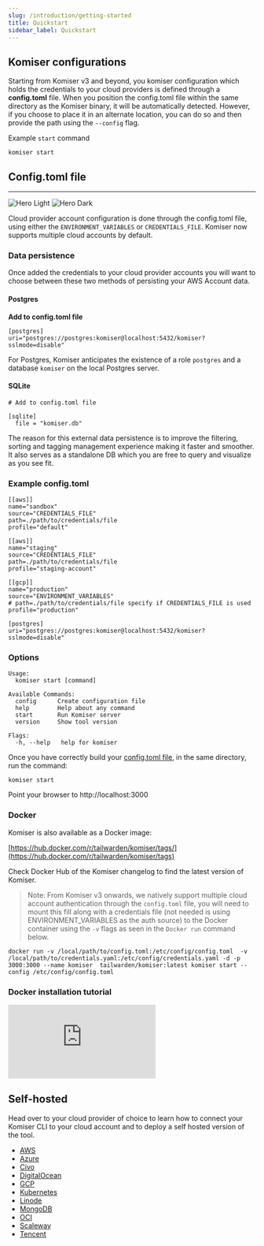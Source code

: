 ```yaml
---
slug: /introduction/getting-started
title: Quickstart
sidebar_label: Quickstart
---
```


## Komiser configurations
Starting from Komiser v3 and beyond, you komiser configuration which holds the credentials to your cloud providers is defined through a **config.toml** file. When you position the config.toml file within the same directory as the Komiser binary, it will be automatically detected. However, if you choose to place it in an alternate location, you can do so and then provide the path using the `--config` flag.

Example `start` command
```
komiser start 
```

## Config.toml file
---

<img
  className="block dark:hidden"
  src="/images/komiser-config-light.png"
  alt="Hero Light"
/>
<img
  className="hidden dark:block"
  src="/images/komiser-config-dark.png"
  alt="Hero Dark"
/>

Cloud provider account configuration is done through the config.toml file, using either the `ENVIRONMENT_VARIABLES` or `CREDENTIALS_FILE`. Komiser now supports multiple cloud accounts by default. 

### Data persistence
Once added the credentials to your cloud provider accounts you will want to choose between these two methods of persisting your AWS Account data.

#### Postgres
**Add to config.toml file**
```
[postgres]
uri="postgres://postgres:komiser@localhost:5432/komiser?sslmode=disable"
```
<Tip> For Postgres, Komiser anticipates the existence of a role `postgres` and a database `komiser` on the local Postgres server. </Tip>

#### SQLite
```
# Add to config.toml file

[sqlite]
  file = "komiser.db"
```

<Note> The reason for this external data persistence is to improve the filtering, sorting and tagging management experience making it faster and smoother. It also serves as a standalone DB which you are free to query and visualize as you see fit. </Note>

### Example config.toml
```
[[aws]]
name="sandbox"
source="CREDENTIALS_FILE"
path=./path/to/credentials/file
profile="default"

[[aws]]
name="staging"
source="CREDENTIALS_FILE"
path=./path/to/credentials/file
profile="staging-account"

[[gcp]]
name="production"
source="ENVIRONMENT_VARIABLES"
# path=./path/to/credentials/file specify if CREDENTIALS_FILE is used
profile="production"

[postgres]
uri="postgres://postgres:komiser@localhost:5432/komiser?sslmode=disable"
```

### Options

```
Usage:
  komiser start [command]
```

```
Available Commands:
  config      Create configuration file
  help        Help about any command
  start       Run Komiser server
  version     Show tool version

Flags:
  -h, --help   help for komiser
```

Once you have correctly build your [config.toml file](https://www.youtube.com/watch?v=-jDXVO6NjVk&t=102s), in the same directory, run the command:

```
komiser start
```

Point your browser to http://localhost:3000

### Docker

Komiser is also available as a Docker image:

[https://hub.docker.com/r/tailwarden/komiser/tags/](https://hub.docker.com/r/tailwarden/komiser/tags)

Check Docker Hub of the Komiser changelog to find the latest version of Komiser. 

> Note: From Komiser v3 onwards, we natively support multiple cloud account authentication through the `config.toml` file, you will need to mount this fill along with a credentials file (not needed is using ENVIRONMENT_VARIABLES as the auth source) to the Docker container using the `-v` flags as seen in the `Docker run` command below. 

```
docker run -v /local/path/to/config.toml:/etc/config/config.toml  -v /local/path/to/credentials.yaml:/etc/config/credentials.yaml -d -p 3000:3000 --name komiser  tailwarden/komiser:latest komiser start --config /etc/config/config.toml
```

### Docker installation tutorial
<div style={{
    position: 'relative',
    paddingBottom: '56.25%',
    paddingTop:'30px',
    height:0,
    overflow:'hidden',
  }}>
  <iframe
    src='https://www.youtube.com/embed/8IJMoH4PKe8'
    allowFullScreen
    webkitallowfullscreen="true"
    frameBorder="0"
    style={{
      position: 'absolute',
      top:0,
      left:0,
      width:'100%',
      height:'100%',
    }}
  >
  </iframe>
</div>

## Self-hosted

Head over to your cloud provider of choice to learn how to connect your Komiser CLI to your cloud account and to deploy a self hosted version of the tool. 

* [AWS](/docs/cloud-providers/aws)
* [Azure](/docs/cloud-providers/azure)
* [Civo](/docs/cloud-providers/civo)
* [DigitalOcean](/docs/cloud-providers/digital-ocean)
* [GCP](/docs/cloud-providers/google-cloud-platform)
* [Kubernetes](/docs/cloud-providers/kubernetes)
* [Linode](/docs/cloud-providers/linode)
* [MongoDB](/docs/cloud-providers/mongodb-atlas)
* [OCI](/docs/cloud-providers/oci)
* [Scaleway](/docs/cloud-providers/scaleway)
* [Tencent](/docs/cloud-providers/tencent)